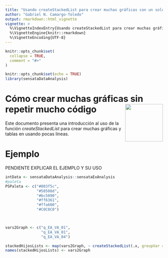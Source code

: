 ```yaml
---
title: "Usando createStackedList para crear muchas gráficas con un solo llamado"
author: "Gabriel N. Camargo-Toledo"
output: rmarkdown::html_vignette
vignette: >
  %\VignetteIndexEntry{Usando createStackedList para crear muchas gráficas con un solo llamado}
  %\VignetteEngine{knitr::rmarkdown}
  %\VignetteEncoding{UTF-8}
---
```


```r
knitr::opts_chunk$set(
  collapse = TRUE,
  comment = "#>"
)
```

```r
knitr::opts_chunk$set(echo = TRUE)
library(sensataDataAnalysis)

```

# Cómo crear muchas gráficas sin repetir mucho código  <img src="../figures/sensata-small-logo-512x512.png" align="right" width="120" />

Este documento presenta una introducción al uso de la función *createStackedList* para crear muchas gráficas y tablas en usando pocas líneas.

# Ejemplo
PENDIENTE EXPLICAR EL EJEMPLO Y SU USO
```r
intData <- sensataDataAnalysis::sensataExAnalysis
#paleta
PSPaleta <- c("#003f5c",
              "#58508d",
              "#bc5090",
              "#ff6361",
              "#ffa600",
              "#C0C0C0")
                       


vars2Graph <- c("q_EA_VA_01",
                "q_EA_VA_01",
                "q_EA_VA_04")

stackedHijosLists <- map(vars2Graph, ~ createStackedList(.x, groupVar = "Edad"))
names(stackedHijosLists) <- vars2Graph
```
